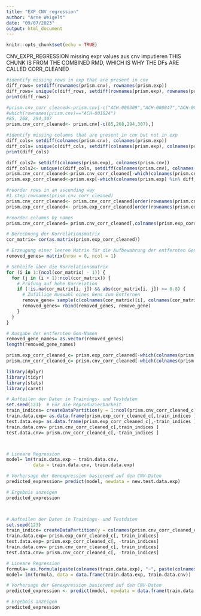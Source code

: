 ---
title: "EXP_CNV_regression"
author: "Arne Weigelt"
date: "09/07/2023"
output: html_document
---

```{r setup, include=FALSE}
knitr::opts_chunk$set(echo = TRUE)
```

CNV_EXPR_REGRESSION
missing expr values aus cnv imputieren
THIS CHUNK IS FROM THE COMBINED RMD, WHICH IS WHY THE DFs ARE CALLED CORR_CLEANED
```{r Sortieren von exp und cnv}
#identify missing rows in exp that are present in cnv
diff_rows= setdiff(rownames(prism.cnv), rownames(prism.exp))
diff_rows= unique(c(diff_rows, setdiff(rownames(prism.exp), rownames(prism.cnv))))
print(diff_rows)

#prism.cnv_corr_cleaned<-prism.cnv[-c("ACH-000309","ACH-000047","ACH-000979","ACH-001024")]
#which(rownames(prism.cnv)=="ACH-001024")
#85, 268, 294,307
prism.cnv_corr_cleaned<- prism.cnv[-c(85,268,294,307),]

#identify missing columns that are present in cnv but not in exp
diff_cols= setdiff(colnames(prism.cnv), colnames(prism.exp))
diff_cols= unique(c(diff_cols, setdiff(colnames(prism.exp), colnames(prism.cnv))))
print(diff_cols)

diff_cols2= setdiff(colnames(prism.exp), colnames(prism.cnv))
diff_cols2<- unique(c(diff_cols, setdiff(colnames(prism.cnv), colnames(prism.exp))))
prism.cnv_corr_cleaned<-prism.cnv_corr_cleaned[-which(colnames(prism.cnv) %in% diff_cols)]
prism.exp_corr_cleaned<-prism.exp[-which(colnames(prism.exp) %in% diff_cols2)]

#reorder rows in an ascending way
#1.step:rownames(prism.cnv_corr_cleaned)
prism.cnv_corr_cleaned<- prism.cnv_corr_cleaned[order(rownames(prism.cnv_corr_cleaned)),]
prism.exp_corr_cleaned<- prism.exp_corr_cleaned[order(rownames(prism.exp_corr_cleaned)),]

#reorder columns by names
prism.cnv_corr_cleaned= prism.cnv_corr_cleaned[,colnames(prism.exp_corr_cleaned)]
```


```{r entferne korrelierende gene}

# Berechnung der Korrelationsmatrix
cor_matrix= cor(as.matrix(prism.exp_corr_cleaned))

# Erzeugung einer leeren Matrix für die Aufbewahrung der entfernten Gene
removed_genes= matrix(nrow = 0, ncol = 1)

# Schleife über die Korrelationsmatrix
for (i in 1:(ncol(cor_matrix) - 1)) {
  for (j in (i + 1):ncol(cor_matrix)) {
    # Prüfung auf hohe Korrelation
    if (!is.na(cor_matrix[i, j]) && abs(cor_matrix[i, j]) >= 0.8) {
      # Zufällige Auswahl eines Gens zum Entfernen
      remove_gene= sample(c(colnames(cor_matrix)[i], colnames(cor_matrix)[j]), 1)
      removed_genes= rbind(removed_genes, remove_gene)
    }
  }
}

# Ausgabe der entfernten Gen-Namen
removed_gene_names= as.vector(removed_genes)
length(removed_gene_names)

prism.exp_corr_cleaned_c= prism.exp_corr_cleaned[-which(colnames(prism.exp_corr_cleaned) %in% removed_gene_names)]
prism.cnv_corr_cleaned_c= prism.cnv_corr_cleaned[-which(colnames(prism.cnv_corr_cleaned) %in% removed_gene_names)]
```

```{r  NOT WORKING::Lineare Regression zur Vorhersage der Expressionsdaten aus den CNV-Daten}
library(dplyr)
library(tidyr)
library(stats)
library(caret)

# Aufteilen der Daten in Trainings- und Testdaten
set.seed(123)  # Für die Reproduzierbarkeit
train_indices= createDataPartition(y = 1:ncol(prism.cnv_corr_cleaned_c), p = 0.7, list = FALSE)
train.data.exp= as.data.frame(prism.exp_corr_cleaned_c[,train_indices ])
test.data.exp= as.data.frame(prism.exp_corr_cleaned_c[,-train_indices ])
train.data.cnv= prism.cnv_corr_cleaned_c[,train_indices ]
test.data.cnv= prism.cnv_corr_cleaned_c[,-train_indices ]



# Lineare Regression
model= lm(train.data.exp ~ train.data.cnv, 
          data = train.data.cnv, train.data.exp)

# Vorhersage der Genexpression basierend auf den CNV-Daten
predicted_expression= predict(model, newdata = new.test.data.exp)

# Ergebnis anzeigen
predicted_expression




```

```{r}
# Aufteilen der Daten in Trainings- und Testdaten
set.seed(123)
train_indice= createDataPartition(y = colnames(prism.cnv_corr_cleaned_c), p = 0.7, list = FALSE)
train.data.exp= prism.exp_corr_cleaned_c[, train_indices]
test.data.exp= prism.exp_corr_cleaned_c[, -train_indices]
train.data.cnv= prism.cnv_corr_cleaned_c[, train_indices]
test.data.cnv= prism.cnv_corr_cleaned_c[, -train_indices]

# Lineare Regression
formula= as.formula(paste(colnames(train.data.exp), "~", paste(colnames(train.data.cnv), collapse = "+")))
model= lm(formula, data = data.frame(train.data.exp, train.data.cnv))

# Vorhersage der Genexpression basierend auf den CNV-Daten
predicted_expression <- predict(model, newdata = data.frame(train.data.cnv))

# Ergebnis anzeigen
predicted_expression


```
